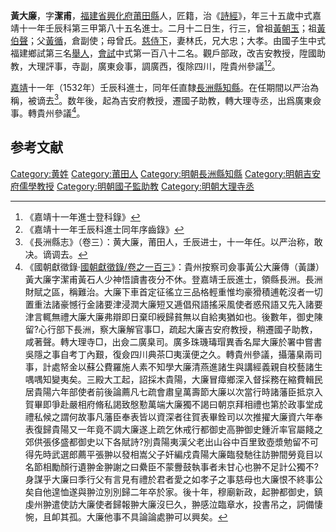 {{明清人物信息框
| 姓名 = 黃大廉
| 原名 =
| 圖片名稱= 
| 圖片大小 =
| 圖片說明 = 
| 最高職務 =
| 國家 = 大明 
| 爵位 =
| 籍貫 = [[福建省|福建省]][[興化府|興化府]][[莆田縣|莆田縣]]
| 族裔 = 
| 旗籍 = 
| 字號 = 
| 諡號 =
| 出生日期 = 二月十二日
| 出生地點 =
| 逝世日期 = 
| 逝世地點 =
| 墓葬 =
| 配偶 = 林氏
| 親屬 = 曾祖[[黃朝玉|黃朝玉]]，祖[[黃伯聲|黃伯聲]]，父[[黃循|黃循]]，母曾氏
| 出身 =
* 嘉靖十一年壬辰科進士
| 經歷 =
| 著作 =  
*
*
*
}}
'''黃大廉'''{{BD|1498年||1557年||}}，字'''潔甫'''，[[福建省|福建省]][[興化府|興化府]][[莆田縣|莆田縣]]人，匠籍，治《[[詩經|詩經]]》，年三十五歲中式嘉靖十一年壬辰科第三甲第八十五名進士。二月十二日生，行三，曾祖[[黃朝玉|黃朝玉]]；祖[[黃伯聲|黃伯聲]]；父[[黃循|黃循]]，倉副使；母曾氏。[[慈侍下|慈侍下]]，妻林氏，兄大忠；大孝。由國子生中式福建鄉試第三名[[舉人|舉人]]，[[會試|會試]]中式第一百八十二名。觀戶部政，改吉安教授，陞國助教，大理評事，寺副，廣東僉事，調廣西，復除四川，陞貴州參議<ref>《嘉靖十一年進士登科錄》</ref><ref>《嘉靖十一年壬辰科進士同年序齒錄》</ref>。

[[嘉靖|嘉靖]]十一年（1532年）壬辰科進士，同年任直隸[[長洲縣|長洲縣]][[知縣|知縣]]。在任期間以严治為稱，被谪去<ref>《長洲縣志》（卷三）：黄大廉，莆田人，壬辰进士，十一年任。以严治称，敢决。谪调去。</ref>。数年後，起為吉安府教授，遷國子助教，轉大理寺丞，出爲廣東僉事。轉貴州參議<ref>《國朝獻徵錄·[[s:國朝獻徵錄|國朝獻徵錄/卷之一百三]]》：貴州按察司僉事黃公大廉傳（黃謙）黃大廉字潔甫黃石人少神悟讀書夜分不休。登嘉靖壬辰進士，領縣長洲。長洲財賦之區，稱難治。大廉下車首定征徭立三品格輕重惟均豪猾積逋乾沒者一切置重法諸豪憾行金諸要津浸潤大廉短又逓倡飛語搖采風使者惑飛語又先入諸要津言輒無禮大廉大廉弗辯即日棄印綬歸貧無以自給夷猶如也。後數年，御史陳留?心行部下長洲，察大廉解官事□，疏起大廉吉安府教授，稍遷國子助教，咸著聲。轉大理寺□，出僉二廣臬司。廣多珠璣瑇瑁異香名犀大廉於署中嘗書吳隱之事自考丁內艱，復僉四川典茶□夷漢便之久。轉貴州參議，攝藩臬兩司事，計處帑金以蘇公費羅施人素不知學大廉清燕進諸生與講經義親自校藝諸生喁喁知變夷矣。三殿大工起，詔採木貴陽，大廉冒瘴鄉深入督採務在縮費輯民居貴陽六年部使者前後論薦凡七疏會肅皇萬壽節大廉以次當行時諸藩臣抵京入賀畢即爭赴嚴相府脩私謁致慇懃萬端大廉獨不謁曰朝京拜相禮也第於政事堂成禮私候之謂何故事凡藩臣奉表皆以資深者往賀表畢銓司以次推擢大廉資六年奉表復歸貴陽又一年竟不調大廉遂上疏乞休戒行都御史高翀御史鍾沂率官屬餞之郊供張侈盛都御史以下各賦詩?別貴陽夷漢父老出山谷中百里致壺漿勉留不可得先時武選郎薦平張翀以發相嵩父子奸編戍貴陽大廉臨發馳往訪翀間勞竟目以名節相勵顏行遺翀金翀謝之曰纍臣不蒙釁鼓執事者未甘心也翀不足計公獨不?身謀乎大廉曰季行父有言見有禮於君者愛之如孝子之事慈母也大廉恨不終事公矣自他遑恤遂與翀泣別別歸二年卒於家。後十年，穆廟新政，起翀都御史，鎮虔州翀遣使訪大廉使者歸報翀大廉沒巳久，翀感泣臨章水，投書吊之，詞備悽惋，且卹其孤。大廉他事不具論論處翀可以興矣。</ref>。

==参考文献==
{{reflist}}

{{start box}}
{{s-off}}
{{s-before|[[鄭朝輔|鄭朝輔]]}}
{{s-title|明朝長洲縣知縣|1532年－1533年}}
{{s-after|[[賀府|賀府]]}}
{{end box}}

{{嘉靖十一年壬辰科殿試金榜}}

{{Authority control}}
{{DEFAULTSORT:Huang黃}}
[[Category:黄姓|Category:黄姓]]
[[Category:莆田人|Category:莆田人]]
[[Category:明朝長洲縣知縣|Category:明朝長洲縣知縣]]
[[Category:明朝吉安府儒學教授|Category:明朝吉安府儒學教授]]
[[Category:明朝國子監助教|Category:明朝國子監助教]]
[[Category:明朝大理寺丞|Category:明朝大理寺丞]]
